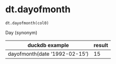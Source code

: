 # dt.dayofmonth { #duckops.dt.dayofmonth }

`dt.dayofmonth(col0)`

Day (synonym)

| duckdb example | result |
| -------------- | ------ |
| dayofmonth(date '1992-02-15') | 15 |
